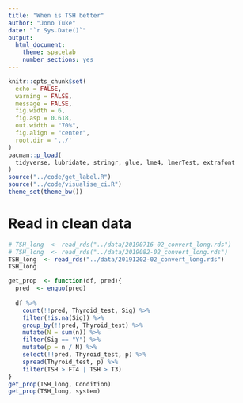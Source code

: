 ```yaml
---
title: "When is TSH better"
author: "Jono Tuke"
date: "`r Sys.Date()`"
output: 
  html_document:
    theme: spacelab
    number_sections: yes
---
```


```r
knitr::opts_chunk$set(
  echo = FALSE, 
  warning = FALSE,
  message = FALSE,
  fig.width = 6, 
  fig.asp = 0.618, 
  out.width = "70%",
  fig.align = "center", 
  root.dir = '../'
)
pacman::p_load(
  tidyverse, lubridate, stringr, glue, lme4, lmerTest, extrafont
)
source("../code/get_label.R")
source("../code/visualise_ci.R")
theme_set(theme_bw())
```

# Read in clean data

```r
# TSH_long  <- read_rds("../data/20190716-02_convert_long.rds")
# TSH_long  <- read_rds("../data/2019082-02_convert_long.rds")
TSH_long  <- read_rds("../data/20191202-02_convert_long.rds")
TSH_long
```

```r
get_prop  <- function(df, pred){
  pred  <- enquo(pred)
  
  df %>% 
    count(!!pred, Thyroid_test, Sig) %>% 
    filter(!is.na(Sig)) %>% 
    group_by(!!pred, Thyroid_test) %>% 
    mutate(N = sum(n)) %>% 
    filter(Sig == "Y") %>% 
    mutate(p = n / N) %>% 
    select(!!pred, Thyroid_test, p) %>% 
    spread(Thyroid_test, p) %>% 
    filter(TSH > FT4 | TSH > T3)
}
get_prop(TSH_long, Condition)
get_prop(TSH_long, system)
```

